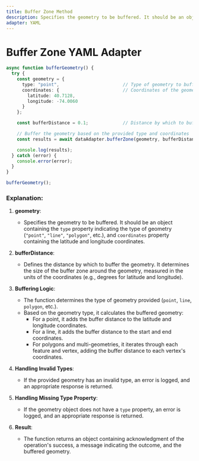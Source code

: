 ```yaml
---
title: Buffer Zone Method
description: Specifies the geometry to be buffered. It should be an object containing the `type` property indicating the type of geometry (`"point"`, `"line"`, `"polygon"`, etc.), and `coordinates` property containing the latitude and longitude coordinates.
adapter: YAML
---
```


# Buffer Zone YAML Adapter

```typescript
async function bufferGeometry() {
  try {
    const geometry = {
      type: "point",                        // Type of geometry to buffer ("point", "line", "polygon", etc.)
      coordinates: {                        // Coordinates of the geometry
        latitude: 40.7128,
        longitude: -74.0060
      }
    };

    const bufferDistance = 0.1;             // Distance by which to buffer the geometry

    // Buffer the geometry based on the provided type and coordinates
    const results = await dataAdapter.bufferZone(geometry, bufferDistance);

    console.log(results);
  } catch (error) {
    console.error(error);
  }
}

bufferGeometry();
```

### Explanation:

1. **geometry**:  
   - Specifies the geometry to be buffered. It should be an object containing the `type` property indicating the type of geometry (`"point"`, `"line"`, `"polygon"`, etc.), and `coordinates` property containing the latitude and longitude coordinates.

2. **bufferDistance**:  
   - Defines the distance by which to buffer the geometry. It determines the size of the buffer zone around the geometry, measured in the units of the coordinates (e.g., degrees for latitude and longitude).

3. **Buffering Logic**:
   - The function determines the type of geometry provided (`point`, `line`, `polygon`, etc.).
   - Based on the geometry type, it calculates the buffered geometry:
     - For a point, it adds the buffer distance to the latitude and longitude coordinates.
     - For a line, it adds the buffer distance to the start and end coordinates.
     - For polygons and multi-geometries, it iterates through each feature and vertex, adding the buffer distance to each vertex's coordinates.

4. **Handling Invalid Types**:
   - If the provided geometry has an invalid type, an error is logged, and an appropriate response is returned.

5. **Handling Missing Type Property**:
   - If the geometry object does not have a `type` property, an error is logged, and an appropriate response is returned.

6. **Result**:  
   - The function returns an object containing acknowledgment of the operation's success, a message indicating the outcome, and the buffered geometry.